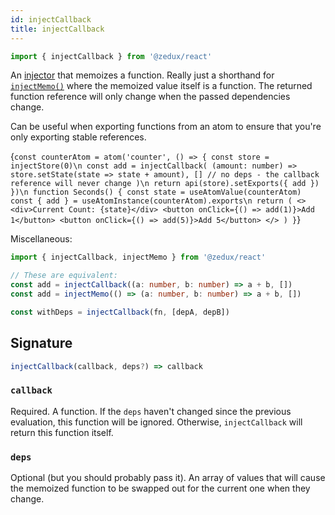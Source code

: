 ```yaml
---
id: injectCallback
title: injectCallback
---
```



```ts
import { injectCallback } from '@zedux/react'
```

An [injector](../glossary#injector) that memoizes a function. Really just a shorthand for [`injectMemo()`](injectMemo) where the memoized value itself is a function. The returned function reference will only change when the passed dependencies change.

Can be useful when exporting functions from an atom to ensure that you're only exporting stable references.

<LiveEditor ecosystemId="injectCallback/example" resultVar="Seconds">{`
const counterAtom = atom('counter', () => {
  const store = injectStore(0)\n
  const add = injectCallback(
    (amount: number) => store.setState(state => state + amount),
    [] // no deps - the callback reference will never change
  )\n
  return api(store).setExports({ add })
})\n
function Seconds() {
  const state = useAtomValue(counterAtom)
  const { add } = useAtomInstance(counterAtom).exports\n
  return (
    <>
      <div>Current Count: {state}</div>
      <button onClick={() => add(1)}>Add 1</button>
      <button onClick={() => add(5)}>Add 5</button>
    </>
  )
}
`}</LiveEditor>

Miscellaneous:

```ts
import { injectCallback, injectMemo } from '@zedux/react'

// These are equivalent:
const add = injectCallback((a: number, b: number) => a + b, [])
const add = injectMemo(() => (a: number, b: number) => a + b, [])

const withDeps = injectCallback(fn, [depA, depB])
```

## Signature

```ts
injectCallback(callback, deps?) => callback
```

### `callback`

Required. A function. If the `deps` haven't changed since the previous evaluation, this function will be ignored. Otherwise, `injectCallback` will return this function itself.

### `deps`

Optional (but you should probably pass it). An array of values that will cause the memoized function to be swapped out for the current one when they change.
